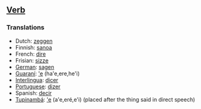 ==[[Verb]]==

===Translations===

*Dutch: [[zeggen]]
*Finnish: [[sanoa]]
*French: [[dire]]
*Frisian: [[sizze]]
*[[German]]: [[sagen]]
*[[Guaraní]]: [['e]] (ha'e,ere,he'i)
*[[Interlingua]]: [[dicer]]
*[[Portuguese]]: [[dizer]]
*Spanish: [[decir]]
*[[Tupinambá]]: [['e]] (a'e,eré,e'i) (placed after the thing said in direct speech)